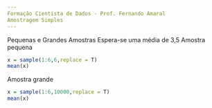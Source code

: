 ---
Formação Cientista de Dados - Prof. Fernando Amaral
Amostragem Simples
---
Pequenas e Grandes Amostras
Espera-se uma média de 3,5
Amostra pequena
```{r}
x = sample(1:6,6,replace = T)
mean(x)
```
Amostra grande
```{r}
x = sample(1:6,10000,replace = T)
mean(x)

```

